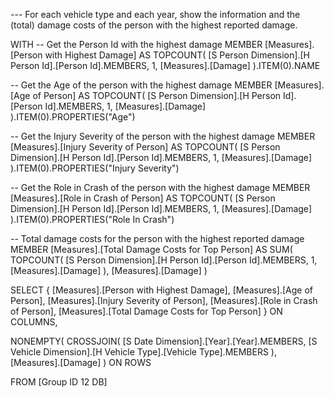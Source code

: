 --- For each vehicle type and each year, show the information and the (total) damage costs of the person with the highest reported damage.



WITH 
  -- Get the Person Id with the highest damage
  MEMBER [Measures].[Person with Highest Damage] AS
    TOPCOUNT(
     [S Person Dimension].[H Person Id].[Person Id].MEMBERS,
      1,
      [Measures].[Damage]
    ).ITEM(0).NAME

  -- Get the Age of the person with the highest damage
  MEMBER [Measures].[Age of Person] AS
    TOPCOUNT(
      [S Person Dimension].[H Person Id].[Person Id].MEMBERS,
      1,
      [Measures].[Damage]
    ).ITEM(0).PROPERTIES("Age")

  -- Get the Injury Severity of the person with the highest damage
  MEMBER [Measures].[Injury Severity of Person] AS
    TOPCOUNT(
      [S Person Dimension].[H Person Id].[Person Id].MEMBERS,
      1,
      [Measures].[Damage]
    ).ITEM(0).PROPERTIES("Injury Severity")

  -- Get the Role in Crash of the person with the highest damage
  MEMBER [Measures].[Role in Crash of Person] AS
    TOPCOUNT(
      [S Person Dimension].[H Person Id].[Person Id].MEMBERS,
      1,
      [Measures].[Damage]
    ).ITEM(0).PROPERTIES("Role In Crash")

  -- Total damage costs for the person with the highest reported damage
  MEMBER [Measures].[Total Damage Costs for Top Person] AS
    SUM(
      TOPCOUNT(
        [S Person Dimension].[H Person Id].[Person Id].MEMBERS,
        1,
        [Measures].[Damage]
      ),
      [Measures].[Damage]
    )

SELECT 
  {
    [Measures].[Person with Highest Damage],
    [Measures].[Age of Person],
    [Measures].[Injury Severity of Person],
    [Measures].[Role in Crash of Person],
    [Measures].[Total Damage Costs for Top Person]
  } ON COLUMNS,

  NONEMPTY(
    CROSSJOIN(
      [S Date Dimension].[Year].[Year].MEMBERS,
      [S Vehicle Dimension].[H Vehicle Type].[Vehicle Type].MEMBERS
    ),
    [Measures].[Damage]
  ) ON ROWS

FROM 
  [Group ID 12 DB]
